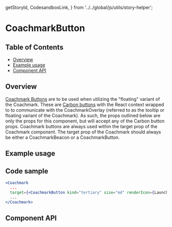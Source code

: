   getStoryId,
  CodesandboxLink,
} from '../../global/js/utils/story-helper';

# CoachmarkButton

## Table of Contents

- [Overview](#overview)
- [Example usage](#example-usage)
- [Component API](#component-api)

## Overview

[Coachmark Buttons](https://pages.github.ibm.com/cdai-design/pal/novice-to-pro/components/coachmark/usage/#floating)
are to be used when utilizing the "floating" variant of the Coachmark. These are
[Carbon buttons](https://v10.carbondesignsystem.com/components/button/usage/)
with the React context wrapped to to communicate with the CoachmarkOverlay
(referred to as the tooltip or floating variant of the Coachmark). As such, the
props outlined below are only the props for this component, but will accept any
of the Carbon button props. Coachmark buttons are always used within the target
prop of the Coachmark component. The target prop of the Coachmark should always
be either a CoachmarkBeacon or a CoachmarkButton.

## Example usage

<Canvas className="coachmarkExample">
  <div className="CoachmarkBaseExampleUsage">
    <Story id={getStoryId(CoachmarkButton.displayName, 'coachmark-button')} />
  </div>
</Canvas>

## Code sample

```jsx
<Coachmark
  ...
  target={<CoachmarkButton kind="tertiary" size="md" renderIcon={Launch16} label="Show Information">Click Me</CoachmarkButton>}>
  ...
</Coachmark>

```

## Component API

<ArgsTable />
